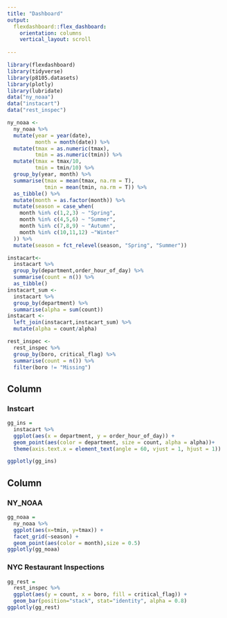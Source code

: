 ```yaml
---
title: "Dashboard"
output: 
  flexdashboard::flex_dashboard:
    orientation: columns
    vertical_layout: scroll
    
---
```


```r
library(flexdashboard)
library(tidyverse)
library(p8105.datasets)
library(plotly)
library(lubridate)
data("ny_noaa")
data("instacart")
data("rest_inspec")

ny_noaa <-
  ny_noaa %>% 
  mutate(year = year(date),
         month = month(date)) %>% 
  mutate(tmax = as.numeric(tmax),
         tmin = as.numeric(tmin)) %>%
  mutate(tmax = tmax/10,
         tmin = tmin/10) %>% 
  group_by(year, month) %>% 
  summarise(tmax = mean(tmax, na.rm = T),
            tmin = mean(tmin, na.rm = T)) %>% 
  as_tibble() %>% 
  mutate(month = as.factor(month)) %>% 
  mutate(season = case_when(
    month %in% c(1,2,3) ~ "Spring",
    month %in% c(4,5,6) ~ "Summer",
    month %in% c(7,8,9) ~ "Autumn",
    month %in% c(10,11,12) ~"Winter"
  )) %>% 
  mutate(season = fct_relevel(season, "Spring", "Summer"))

instacart<-
  instacart %>% 
  group_by(department,order_hour_of_day) %>%
  summarise(count = n()) %>% 
  as_tibble()
instacart_sum <-
  instacart %>% 
  group_by(department) %>%
  summarise(alpha = sum(count))
instacart <-
  left_join(instacart,instacart_sum) %>% 
  mutate(alpha = count/alpha)

rest_inspec <-
  rest_inspec %>% 
  group_by(boro, critical_flag) %>% 
  summarise(count = n()) %>%
  filter(boro != "Missing")
```

Column {data-width=600}
-----------------------------------------------------------------------

### Instcart

```r
gg_ins =
  instacart %>% 
  ggplot(aes(x = department, y = order_hour_of_day)) +
  geom_point(aes(color = department, size = count, alpha = alpha))+
  theme(axis.text.x = element_text(angle = 60, vjust = 1, hjust = 1)) 

ggplotly(gg_ins)
```


Column {data-width=400}
-----------------------------------------------------------------------

### NY_NOAA

```r
gg_noaa =
  ny_noaa %>% 
  ggplot(aes(x=tmin, y=tmax)) +
  facet_grid(~season) +
  geom_point(aes(color = month),size = 0.5) 
ggplotly(gg_noaa)
```

### NYC Restaurant Inspections

```r
gg_rest =
  rest_inspec %>% 
  ggplot(aes(y = count, x = boro, fill = critical_flag)) +
  geom_bar(position="stack", stat="identity", alpha = 0.8)
ggplotly(gg_rest)
```


